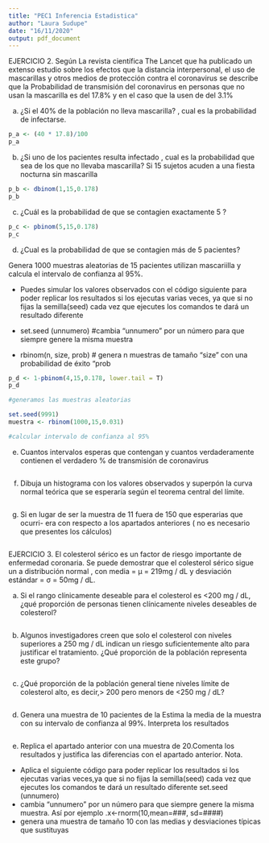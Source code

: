 ```yaml
---
title: "PEC1 Inferencia Estadistica"
author: "Laura Sudupe"
date: "16/11/2020"
output: pdf_document
---
```


EJERCICIO 2.
Según La revista científica The Lancet que ha publicado un extenso estudio sobre 
los efectos que la distancia interpersonal, el uso de mascarillas y otros medios
de protección contra el coronavirus se describe que la Probabilidad de 
transmisión del coronavirus en personas que no usan la mascarilla es del 17.8% y
en el caso  que la usen de del 3.1%

a) ¿Si el 40% de la población no lleva mascarilla? , cual es la probabilidad de
infectarse.
```r
p_a <- (40 * 17.8)/100
p_a
```
b) ¿Si uno de los pacientes resulta infectado , cual es la probabilidad que sea 
de los que no llevaba mascarilla?
Si 15 sujetos acuden a una fiesta nocturna sin mascarilla
```r
p_b <- dbinom(1,15,0.178)
p_b
```


c) ¿Cuál es la probabilidad de que se contagien exactamente 5 ?
```r
p_c <- pbinom(5,15,0.178)
p_c
```
d) ¿Cual es la probabilidad de que se contagien más de 5 pacientes?

Genera 1000 muestras aleatorias de 15 pacientes utilizan mascariilla y calcula 
el intervalo de confianza al 95%.

- Puedes simular los valores observados con el código siguiente para poder 
replicar los resultados si los ejecutas varias veces, ya que si no fijas la 
semilla(seed) cada vez que ejecutes los comandos te dará un resultado
diferente

- set.seed (unnumero) #cambia “unnumero” por un número para que siempre genere 
la misma muestra

- rbinom(n, size, prob) # genera n muestras de tamaño “size” con una 
probabilidad de éxito "prob

```r
p_d <- 1-pbinom(4,15,0.178, lower.tail = T)
p_d

#generamos las muestras aleatorias

set.seed(9991)
muestra <- rbinom(1000,15,0.031)

#calcular intervalo de confianza al 95%


```


e) Cuantos intervalos esperas que contengan y cuantos verdaderamente contienen
el verdadero % de transmisión de coronavirus
```r

```


f) Dibuja un histograma con los valores observados y superpón la curva normal
teórica que se esperaría según el teorema central del límite.
```r

```

g) Si en lugar de ser la muestra de 11 fuera de 150 que esperarias que ocurri-
era con respecto a los apartados anteriores ( no es necesario que presentes los
cálculos)
```r

```




EJERCICIO 3.
El colesterol sérico es un factor de riesgo importante de enfermedad coronaria. 
Se puede demostrar que el colesterol sérico sigue un a distribución normal , con
media = μ = 219mg / dL y desviación estándar = σ = 50mg / dL.


a) Si el rango clínicamente deseable para el colesterol es <200 mg / dL, ¿qué
proporción de personas tienen clínicamente niveles deseables de colesterol?
```r

```


b) Algunos investigadores creen que solo el colesterol con niveles superiores a
250 mg / dL indican un riesgo suficientemente alto para justificar el 
tratamiento. ¿Qué proporción de la población representa este grupo?
```r

```


c) ¿Qué proporción de la población general tiene niveles límite de colesterol 
alto, es decir,> 200 pero menors de <250 mg / dL?
```r

```


d) Genera una muestra de 10 pacientes de la Estima la media de la muestra con
su intervalo de confianza al 99%. Interpreta los resultados
```r

```


e) Replica el apartado anterior con una muestra de 20.Comenta los resultados y
justifica las diferencias con el apartado anterior.
Nota.
- Aplica el siguiente código para poder replicar los resultados si los ejecutas 
varias veces,ya que si no fijas la semilla(seed) cada vez que ejecutes los 
comandos te dará un resultado diferente set.seed (unnumero)
- cambia “unnumero” por un número para que siempre genere la misma muestra. Así 
por ejemplo .x<-rnorm(10,mean=###, sd=####)
- genera una muestra de tamaño 10 con las medias y desviaciones típicas que 
sustituyas
```r

```

